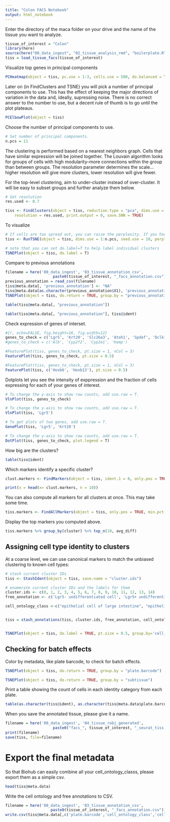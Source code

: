 ```yaml
---
title: "Colon FACS Notebook"
output: html_notebook
---
```


Enter the directory of the maca folder on your drive and the name of the tissue you want to analyze.

```r
tissue_of_interest = "Colon"
library(here)
source(here("00_data_ingest", "02_tissue_analysis_rmd", "boilerplate.R"))
tiss = load_tissue_facs(tissue_of_interest)
```

Visualize top genes in principal components

```r
PCHeatmap(object = tiss, pc.use = 1:3, cells.use = 500, do.balanced = TRUE, label.columns = FALSE, num.genes = 8)
```

Later on (in FindClusters and TSNE) you will pick a number of principal components to use. This has the effect of keeping the major directions of variation in the data and, ideally, supressing noise. There is no correct answer to the number to use, but a decent rule of thumb is to go until the plot plateaus.

```r
PCElbowPlot(object = tiss)
```

Choose the number of principal components to use.
```r
# Set number of principal components. 
n.pcs = 11
```


The clustering is performed based on a nearest neighbors graph. Cells that have similar expression will be joined together. The Louvain algorithm looks for groups of cells with high modularity--more connections within the group than between groups. The resolution parameter determines the scale...higher resolution will give more clusters, lower resolution will give fewer.

For the top-level clustering, aim to under-cluster instead of over-cluster. It will be easy to subset groups and further analyze them below.

```r
# Set resolution 
res.used <- 0.7

tiss <- FindClusters(object = tiss, reduction.type = "pca", dims.use = 1:n.pcs, 
    resolution = res.used, print.output = 0, save.SNN = TRUE)
```

To visualize 
```r
# If cells are too spread out, you can raise the perplexity. If you have few cells, try a lower perplexity (but never less than 10).
tiss <- RunTSNE(object = tiss, dims.use = 1:n.pcs, seed.use = 10, perplexity=30)
```

```r
# note that you can set do.label=T to help label individual clusters
TSNEPlot(object = tiss, do.label = T)
```

Compare to previous annotations
```r
filename = here('00_data_ingest', '03_tissue_annotation_csv', 
                     paste0(tissue_of_interest, "_facs_annotation.csv"))
previous_annotation = read_csv(filename)
tiss@meta.data[, 'previous_annotation'] <- "NA"
tiss@meta.data[as.character(previous_annotation$X1), 'previous_annotation'] <- as.character(previous_annotation$annotation)
TSNEPlot(object = tiss, do.return = TRUE, group.by = "previous_annotation")
```

```r
table(tiss@meta.data[, "previous_annotation"])
```


```r
table(tiss@meta.data[, "previous_annotation"], tiss@ident)
```

Check expression of genes of interset.

```r
#{r, echo=FALSE, fig.height=16, fig.width=12}
genes_to_check = c('Lgr5', 'Krt20', 'Slc26a3', 'Atoh1', 'Spdef', 'Dclk1', 'Chga', 'Chgb', 'Mki67')
#genes_to_check = c('Alb', 'Cyp2f2', 'Cyp2e1', 'Hamp')

#FeaturePlot(tiss, genes_to_check, pt.size = 1, nCol = 3)
FeaturePlot(tiss, genes_to_check, pt.size = 0.5)
```

```r
#FeaturePlot(tiss, genes_to_check, pt.size = 1, nCol = 3)
FeaturePlot(tiss, c('Hoxb6', 'Hoxb13'), pt.size = 0.5)
```

Dotplots let you see the intensity of exppression and the fraction of cells expressing for each of your genes of interest.

```r
# To change the y-axis to show raw counts, add use.raw = T.
VlnPlot(tiss, genes_to_check)
```

```r
# To change the y-axis to show raw counts, add use.raw = T.
VlnPlot(tiss, 'Lgr5')
```

```r
# To get plots of two genes, add use.raw = T.
GenePlot(tiss, 'Lgr5', 'Krt20')
```

```r
# To change the y-axis to show raw counts, add use.raw = T.
DotPlot(tiss, genes_to_check, plot.legend = T)
```

How big are the clusters?
```r
table(tiss@ident)
```

Which markers identify a specific cluster?

```r
clust.markers <- FindMarkers(object = tiss, ident.1 = 0, only.pos = TRUE, min.pct = 0.25, thresh.use = 0.25)
```

```r
print(x = head(x= clust.markers, n = 10))
```

You can also compute all markers for all clusters at once. This may take some time.
```r
tiss.markers <- FindAllMarkers(object = tiss, only.pos = TRUE, min.pct = 0.25, thresh.use = 0.25)
```

Display the top markers you computed above.
```r
tiss.markers %>% group_by(cluster) %>% top_n(10, avg_diff)
```

## Assigning cell type identity to clusters

At a coarse level, we can use canonical markers to match the unbiased clustering to known cell types:

```r
# stash current cluster IDs
tiss <- StashIdent(object = tiss, save.name = "cluster.ids")

# enumerate current cluster IDs and the labels for them
cluster.ids <- c(0, 1, 2, 3, 4, 5, 6, 7, 8, 9, 10, 11, 12, 13, 14)
free_annotation <- c('Lgr5- undifferentiated cell', 'Lgr5+ undifferentiated cell (Proximal)', 'Enterocyte (Proximal)', 'Lgr5+ amplifying undifferentiated cell', 'Lgr5+ undifferentiated cell (Distal)', 'Lgr5- amplifying undifferentiated cell', 'Enterocyte (Proximal)', 'Goblet cell (Distal)', 'Goblet cell (Distal)', 'Enterocyte (Distal)', 'Goblet cell (Proximal)', 'Goblet cell (Proximal)', 'Goblet cell (Distal)', 'Tuft cell', 'Chromaffin Cell')

cell_ontology_class <-c("epithelial cell of large intestine", "epithelial cell of large intestine", "enterocyte of epithelium of large intestine", "epithelial cell of large intestine", "epithelial cell of large intestine", "epithelial cell of large intestine", "enterocyte of epithelium of large intestine", "large intestine goblet cell", "large intestine goblet cell", "enterocyte of epithelium of large intestine", "large intestine goblet cell", "large intestine goblet cell", "large intestine goblet cell", "Brush cell of epithelium proper of large intestine", "enteroendocrine cell")


tiss = stash_annotations(tiss, cluster.ids, free_annotation, cell_ontology_class)


TSNEPlot(object = tiss, do.label = TRUE, pt.size = 0.5, group.by='cell_ontology_class')
```


## Checking for batch effects


Color by metadata, like plate barcode, to check for batch effects.
```r
TSNEPlot(object = tiss, do.return = TRUE, group.by = "plate.barcode")
```

```r
TSNEPlot(object = tiss, do.return = TRUE, group.by = "subtissue")
```

Print a table showing the count of cells in each identity category from each plate.

```r
table(as.character(tiss@ident), as.character(tiss@meta.data$plate.barcode))
```


When you save the annotated tissue, please give it a name.

```r
filename = here('00_data_ingest', '04_tissue_robj_generated', 
                     paste0("facs_", tissue_of_interest, "_seurat_tiss.Robj"))
print(filename)
save(tiss, file=filename)
```


# Export the final metadata

So that Biohub can easily combine all your cell_ontology_classs, please export them as a simple csv.

```r
head(tiss@meta.data)
```



Write the cell ontology and free annotations to CSV.

```r

filename = here('00_data_ingest', '03_tissue_annotation_csv', 
                    paste0(tissue_of_interest, "_facs_annotation.csv"))
write.csv(tiss@meta.data[,c('plate.barcode','cell_ontology_class','cell_ontology_id', 'free.annotation', 'cluster.ids')], file=filename)
```
